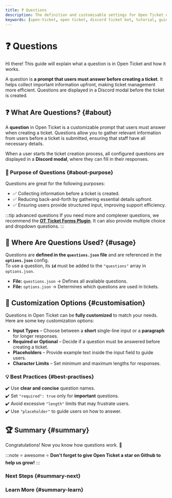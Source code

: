 ```yaml
---
title: ❓ Questions
description: The definition and customisable settings for Open Ticket questions.
keywords: [open-ticket, open ticket, discord ticket bot, tutorial, guide, article, structures, definition, question, modal, field]
---
```

<head>
    <link rel="apple-touch-icon" href="/img/logo_vertical.png"/>
</head>

# ❓ Questions
<FlexHorizontal>
<div style={{width:"50%"}} className="otdocs-flex-mobile-width">
Hi there! This guide will explain what a question is in Open Ticket and how it works.

A question is <C color="blue">**a prompt that users must answer before creating a ticket**</C>.
It helps collect important information upfront, making ticket management more efficient.
Questions are displayed in a Discord modal before the ticket is created.
</div>
<div style={{width:"50%"}} className="otdocs-flex-mobile-width">
    <StyledTitle title="Questions" description="What are Open Ticket questions?"></StyledTitle>
</div>
</FlexHorizontal>

<Divider></Divider>
## ❓ What Are Questions? \{#about}
A **question** in Open Ticket is a customizable prompt that users must answer when creating a ticket. Questions allow you to gather relevant information from users before a ticket is submitted, ensuring that staff have all necessary details.  

When a user starts the ticket creation process, all configured questions are displayed in a **Discord modal**, where they can fill in their responses.  

### 🎯 Purpose of Questions \{#about-purpose}
Questions are great for the following purposes:  
- ✅ Collecting information before a ticket is created.  
- ✅ Reducing back-and-forth by gathering essential details upfront.  
- ✅ Ensuring users provide structured input, improving support efficiency.  

<ScaleImage src="/img/docs-v4/question-modal.png" alt="Example of a question modal made using Open Ticket." size="50%"/>  

:::tip advanced questions
If you need more and complexer questions, we recommend the [**OT Ticket Forms Plugin**](https://github.com/open-discord-bots/plugins/tree/main/open-ticket/ot-ticket-forms).
It can also provide multiple choice and dropdown questions. 
:::

<Divider></Divider>
## 📍 Where Are Questions Used? \{#usage}
Questions are **defined in the `questions.json` file** and are referenced in the **`options.json`** config.  
To use a question, its **`id`** must be added to the `"questions"` array in `options.json`.  

- **File:** `questions.json` → Defines all available questions.  
- **File:** `options.json` → Determines which questions are used in tickets.  

<LinkBlock mode="emoji" emoji="❔" url="/docs/reference/config/questions" isdoc="true" name="questions.json (Questions Config)" description="Configure modal questions for ticket options."/>

<Divider></Divider> 
## 🎨 Customization Options \{#customisation}
Questions in Open Ticket can be **fully customized** to match your needs. Here are some key customization options:  
- **Input Types** – Choose between a **short** single-line input or a **paragraph** for longer responses.  
- **Required or Optional** – Decide if a question must be answered before creating a ticket.  
- **Placeholders** – Provide example text inside the input field to guide users.  
- **Character Limits** – Set minimum and maximum lengths for responses.  

### 💡 Best Practices \{#best-practises}
✔️ Use **clear and concise** question names.  
✔️ Set `"required": true` only for **important** questions.  
✔️ Avoid excessive `"length"` limits that may frustrate users.  
✔️ Use `"placeholder"` to guide users on how to answer.  

<Divider></Divider>
## 🏆 Summary \{#summary}
Congratulations! Now you know how questions work. 🚀

:::note ⭐ awesome ⭐
**Don't forget to give Open Ticket a star on Github to help us grow!**
:::

### Next Steps \{#summary-next}
<LinkBlock mode="emoji" emoji="⚙️" url="/docs/guides/structures/options" isdoc="true" name="Options (options.json)" description="Discover different option types (ticket, website, role) and how to use them."/>  
<LinkBlock mode="emoji" emoji="🎛️" url="/docs/guides/structures/panels" isdoc="true" name="Panels (panels.json)" description="Understand what a panel is and how to customize it for your needs."/>  

### Learn More \{#summary-learn}
<LinkBlock mode="emoji" emoji="💻" url="/docs/framework/get-started" isdoc="true" name="Create Plugins" description="Start developing Open Ticket plugins."/>  
<LinkBlock mode="emoji" emoji="📘" url="/docs/reference/get-started" isdoc="true" name="API Reference" description="Dive into the Open Ticket API for more advanced customization."/>  
<LinkBlock mode="emoji" emoji="🗺️" url="/docs/guides/roadmap" isdoc="true" name="Public Roadmap" description="View features that will be added in the future or help with contributing."/>  
<LinkBlock mode="image" image="/img/logo/discord.png" isdoc="false" url="https://discord.dj-dj.be" name="Discord Server" description="Join our community for support and feature discussions."/>